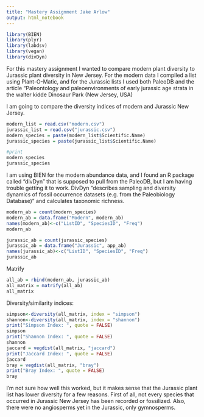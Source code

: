 ---
title: "Mastery Assignment Jake Arlow"
output: html_notebook
---
```{r}
library(BIEN)
library(plyr)
library(labdsv)
library(vegan)
library(divDyn)
```

For this mastery assignment I wanted to compare modern plant diversity to Jurassic plant diversity in New Jersey. For the modern data I compiled a list using Plant-O-Matic, and for the Jurassic lists I used both PaleoDB and the article "Paleontology and paleoenvironments of early jurassic age strata in the walter kidde Dinosaur Park (New Jersey, USA)

I am going to compare the diversity indices of modern and Jurassic New Jersey.


```{r}
modern_list = read.csv("modern.csv")
jurassic_list = read.csv("jurassic.csv")
modern_species = paste(modern_list$Scientific.Name)
jurassic_species = paste(jurassic_list$Scientific.Name)

#print
modern_species
jurassic_species
```

I am using BIEN for the modern abundance data, and I found an R package called "divDyn" that is supposed to pull from the PaleoDB, but I am having trouble getting it to work. DivDyn "describes sampling and diversity dynamics of fossil occurrence datasets (e.g. from the Paleobiology Database)" and calculates taxonomic richness. 

```{r}
modern_ab = count(modern_species)
modern_ab = data.frame("Modern", modern_ab)
names(modern_ab)<-c("ListID", "SpeciesID", "Freq")
modern_ab

jurassic_ab = count(jurassic_species)
jurassic_ab = data.frame("Jurassic", app_ab)
names(jurassic_ab)<-c("ListID", "SpeciesID", "Freq")
jurassic_ab
```

Matrify

```{r}
all_ab = rbind(modern_ab, jurassic_ab)
all_matrix = matrify(all_ab)
all_matrix
```

Diversity/similarity indices:

```{r}
simpson<-diversity(all_matrix, index = "simpson")
shannon<-diversity(all_matrix, index = "shannon")
print("Simpson Index: ", quote = FALSE)
simpson
print("Shannon Index: ", quote = FALSE)
shannon
jaccard = vegdist(all_matrix, "jaccard")
print("Jaccard Index: ", quote = FALSE)
jaccard
bray = vegdist(all_matrix, "bray")
print("Bray Index: ", quote = FALSE)
bray
```
I'm not sure how well this worked, but it makes sense that the Jurassic plant list has lower diversity for a few reasons. First of all, not every species that occurred in Jurassic New Jersey has been recorded or fossilized. Also, there were no angiosperms yet in the Jurassic, only gymnosperms. 
